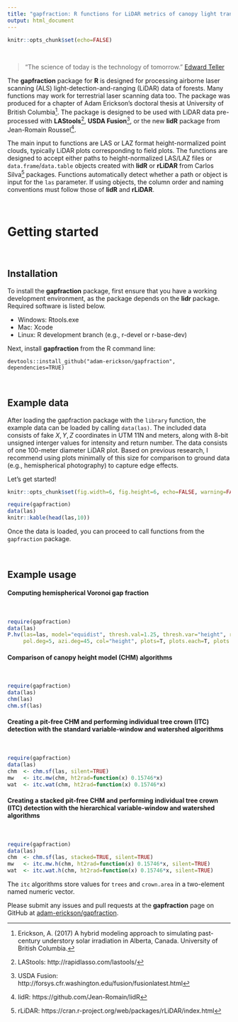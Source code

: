 ---
title: "gapfraction: R functions for LiDAR metrics of canopy light transmission"
output: html_document
---

```{r setup, include=FALSE}
knitr::opts_chunk$set(echo=FALSE)
```

<!-- [Voronoi equation reference]("http://e-collection.library.ethz.ch/view/eth:3321") -->

<br>

> "The science of today is the technology of tomorrow."
[Edward Teller](http://news.stanford.edu/news/2003/september24/tellerobit-924.html)

The **gapfraction** package for **R** is designed for processing airborne laser scanning (ALS) light-detection-and-ranging (LiDAR) data of forests. Many functions may work for terrestrial laser scanning data too. The package was produced for a chapter of Adam Erickson's doctoral thesis at University of British Columbia^[Erickson, A. (2017) A hybrid modeling approach to simulating past-century understory solar irradiation in Alberta, Canada. University of British Columbia.]. The package is designed to be used with LiDAR data pre-processed with **LAStools**^[LAStools: http://rapidlasso.com/lastools/], **USDA Fusion**^[USDA Fusion: http://forsys.cfr.washington.edu/fusion/fusionlatest.html], or the new **lidR** package from Jean-Romain Roussel^[lidR: https://github.com/Jean-Romain/lidR].

The main input to functions are LAS or LAZ format height-normalized point clouds, typically LiDAR plots corresponding to field plots. The functions are designed to accept either paths to height-normalized LAS/LAZ files or `data.frame`/`data.table` objects created with **lidR** or **rLiDAR** from Carlos Silva^[rLiDAR: https://cran.r-project.org/web/packages/rLiDAR/index.html] packages. Functions automatically detect whether a path or object is input for the `las` parameter. If using objects, the column order and naming conventions must follow those of **lidR** and **rLiDAR**.

<br>

# Getting started

<br>

## Installation

To install the **gapfraction** package, first ensure that you have a working development environment, as the package depends on the **lidr** package. Required software is listed below.

- Windows: Rtools.exe
- Mac: Xcode
- Linux: R development branch (e.g., r-devel or r-base-dev)

Next, install **gapfraction** from the R command line:

```
devtools::install_github("adam-erickson/gapfraction", dependencies=TRUE)
```

<br>

## Example data

After loading the gapfraction package with the `library` function, the example data can be loaded by calling `data(las)`. The included data consists of fake $X,Y,Z$ coordinates in UTM 11N and meters, along with 8-bit unsigned interger values for intensity and return number. The data consists of one 100-meter diameter LiDAR plot. Based on previous research, I recommend using plots minimally of this size for comparison to ground data (e.g., hemispherical photography) to capture edge effects.

Let's get started!

```{r global_options, include=FALSE}
knitr::opts_chunk$set(fig.width=6, fig.height=6, echo=FALSE, warning=FALSE, message=FALSE)
```

```{r lastable, echo=FALSE, results='asis'}
require(gapfraction)
data(las)
knitr::kable(head(las,10))
```

Once the data is loaded, you can proceed to call functions from the `gapfraction` package.

<br>

## Example usage

#### Computing hemispherical Voronoi gap fraction

<br>

```{r Phv, echo=3:4, messages=FALSE, warnings=FALSE, verbose=FALSE, fig.show='hold', fig.width=6, fig.height=6.5}
require(gapfraction)
data(las)
P.hv(las=las, model="equidist", thresh.val=1.25, thresh.var="height", reprojection=NA,
     pol.deg=5, azi.deg=45, col="height", plots=T, plots.each=T, plots.save=F)
```

#### Comparison of canopy height model (CHM) algorithms

<br>

```{r chmplots, echo=3:4, messages=FALSE, warnings=FALSE, verbose=FALSE, fig.show='hold', fig.width=6, fig.height=6}
require(gapfraction)
data(las)
chm(las)
chm.sf(las)
```

#### Creating a pit-free CHM and performing individual tree crown (ITC) detection with the standard variable-window and watershed algorithms

<br>

```{r stditc, echo=4:5, messages=FALSE, warnings=FALSE, verbose=FALSE, fig.show='hold', fig.width=6, fig.height=6}
require(gapfraction)
data(las)
chm  <- chm.sf(las, silent=TRUE)
mw   <- itc.mw(chm, ht2rad=function(x) 0.15746*x)
wat  <- itc.wat(chm, ht2rad=function(x) 0.15746*x)
```

#### Creating a stacked pit-free CHM and performing individual tree crown (ITC) detection with the hierarchical variable-window and watershed algorithms

<br>

```{r hieritc, echo=4:5, messages=FALSE, warnings=FALSE, verbose=FALSE}
require(gapfraction)
data(las)
chm  <- chm.sf(las, stacked=TRUE, silent=TRUE)
mw   <- itc.mw.h(chm, ht2rad=function(x) 0.15746*x, silent=TRUE)
wat  <- itc.wat.h(chm, ht2rad=function(x) 0.15746*x, silent=TRUE)
```

The `itc` algorithms store values for `trees` and `crown.area` in a two-element named numeric vector.

Please submit any issues and pull requests at the **gapfraction** page on GitHub at [adam-erickson/gapfraction](https://github.com/adam-erickson/gapfraction).
